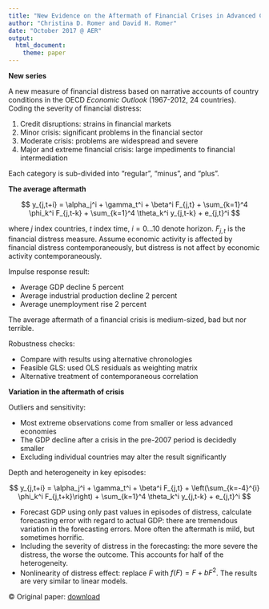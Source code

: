 ```yaml
---
title: "New Evidence on the Aftermath of Financial Crises in Advanced Countries"
author: "Christina D. Romer and David H. Romer"
date: "October 2017 @ AER"
output:
  html_document: 
    theme: paper
---
```


**New series**

A new measure of financial distress based on narrative accounts of country 
conditions in the OECD *Economic Outlook* (1967-2012, 24 countries).
Coding the severity of financial distress:

1. Credit disruptions: strains in financial markets
2. Minor crisis: significant problems in the financial sector
3. Moderate crisis: problems are widespread and severe
4. Major and extreme financial crisis: large impediments to financial intermediation

Each category is sub-divided into "regular", "minus", and "plus".


**The average aftermath**

$$
y_{j,t+i} = 
\alpha_j^i + \gamma_t^i + \beta^i F_{j,t} + 
\sum_{k=1}^4 \phi_k^i F_{j,t-k} + 
\sum_{k=1}^4 \theta_k^i y_{j,t-k} + 
e_{j,t}^i
$$

where $j$ index countries, $t$ index time, $i=0...10$ denote horizon.
$F_{j,t}$ is the financial distress measure.
Assume economic activity is affected by financial distress contemporaneously,
but distress is not affect by economic activity contemporaneously.

Impulse response result:

- Average GDP decline 5 percent
- Average industrial production decline 2 percent
- Average unemployment rise 2 percent

The average aftermath of a financial crisis is medium-sized, bad but nor terrible.

Robustness checks:

- Compare with results using alternative chronologies
- Feasible GLS: used OLS residuals as weighting matrix
- Alternative treatment of contemporaneous correlation


**Variation in the aftermath of crisis**

Outliers and sensitivity:

- Most extreme observations come from smaller or less advanced economies
- The GDP decline after a crisis in the pre-2007 period is decidedly smaller
- Excluding individual countries may alter the result significantly

Depth and heterogeneity in key episodes:

$$
y_{j,t+i} = 
\alpha_j^i + \gamma_t^i + \beta^i F_{j,t} + 
\left(\sum_{k=-4}^{i} \phi_k^i F_{j,t+k}\right) + 
\sum_{k=1}^4 \theta_k^i y_{j,t-k} + 
e_{j,t}^i
$$

- Forecast GDP using only past values in episodes of distress, calculate
  forecasting error with regard to actual GDP: there are tremendous variation
  in the forecasting errors. More often the aftermath is mild, but sometimes
  horrific.
- Including the severity of distress in the forecasting: the more severe
  the distress, the worse the outcome. This accounts for half of the 
  heterogeneity.
- Nonlinearity of distress effect: replace $F$ with $f(F)=F+bF^2$.
  The results are very similar to linear models. 
  
  
© Original paper: [download](https://www.aeaweb.org/articles?id=10.1257/aer.20150320)

